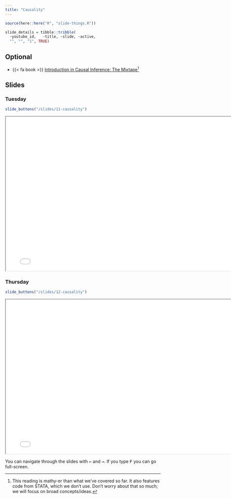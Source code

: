 ```yaml
---
title: "Causality"
---
```



```r
source(here::here("R", "slide-things.R"))

slide_details = tibble::tribble(
  ~youtube_id,   ~title, ~slide, ~active,
  "", "", "1", TRUE)

```

## Optional

- {{< fa book >}} [Introduction in Causal Inference: The Mixtape](https://mixtape.scunning.com)^[This reading is mathy-er than what we've covered so far. It also features code from STATA, which we don't use. Don't worry about that so much; we will focus on broad concepts/ideas.]


## Slides



### Tuesday


```r
slide_buttons("/slides/11-causality")
```

```{=html}
<iframe width="780" height="500" src="/slides/11-causality.html"></iframe>
```


### Thursday


```r
slide_buttons("/slides/12-causality")
```

```{=html}
<iframe width="780" height="500" src="/slides/12-causality.html"></iframe>
```


::: {.callout-note}
You can navigate through the slides with <kbd>←</kbd> and <kbd>→</kbd>. If you type <kbd>F</kbd> you can go full-screen. 
:::




